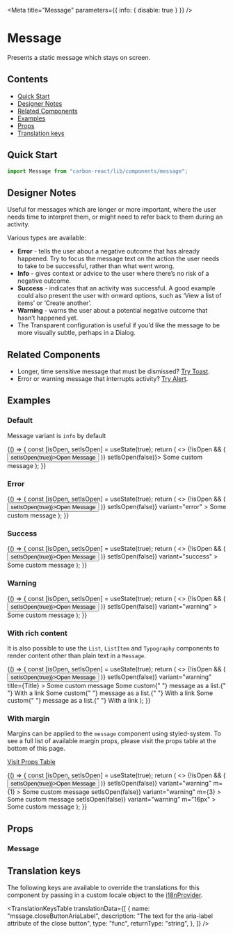 

<Meta title="Message" parameters={{ info: { disable: true } }} />

# Message

Presents a static message which stays on screen.

## Contents

- [Quick Start](#quick-start)
- [Designer Notes](#designer-notes)
- [Related Components](#related-components)
- [Examples](#examples)
- [Props](#props)
- [Translation keys](#translation-keys)

## Quick Start

```javascript
import Message from "carbon-react/lib/components/message";
```

## Designer Notes

Useful for messages which are longer or more important, where the user needs time to interpret them, or might need to refer back to them during an activity.

Various types are available:

- **Error** - tells the user about a negative outcome that has already happened. Try to focus the message text on the action the user needs to take to be successful, rather than what went wrong.
- **Info** - gives context or advice to the user where there’s no risk of a negative outcome.
- **Success** - indicates that an activity was successful. A good example could also present the user with onward options, such as ‘View a list of items’ or ‘Create another’.
- **Warning** - warns the user about a potential negative outcome that hasn’t happened yet.
- The Transparent configuration is useful if you’d like the message to be more visually subtle, perhaps in a Dialog.

## Related Components

- Longer, time sensitive message that must be dismissed? [Try Toast](/?path=/docs/toast--default-story "Toast").
- Error or warning message that interrupts activity? [Try Alert](/?path=/docs/alert--default-story "Alert").

## Examples

### Default

Message variant is `info` by default

<Canvas>
  <Story name="default">
    {() => {
      const [isOpen, setIsOpen] = useState(true);
      return (
        <>
          {!isOpen && (
            <Button onClick={() => setIsOpen(true)}>Open Message</Button>
          )}
          <Message open={isOpen} onDismiss={() => setIsOpen(false)}>
            Some custom message
          </Message>
        </>
      );
    }}
  </Story>
</Canvas>

### Error

<Canvas>
  <Story name="error">
    {() => {
      const [isOpen, setIsOpen] = useState(true);
      return (
        <>
          {!isOpen && (
            <Button onClick={() => setIsOpen(true)}>Open Message</Button>
          )}
          <Message
            open={isOpen}
            onDismiss={() => setIsOpen(false)}
            variant="error"
          >
            Some custom message
          </Message>
        </>
      );
    }}
  </Story>
</Canvas>

### Success

<Canvas>
  <Story name="success">
    {() => {
      const [isOpen, setIsOpen] = useState(true);
      return (
        <>
          {!isOpen && (
            <Button onClick={() => setIsOpen(true)}>Open Message</Button>
          )}
          <Message
            open={isOpen}
            onDismiss={() => setIsOpen(false)}
            variant="success"
          >
            Some custom message
          </Message>
        </>
      );
    }}
  </Story>
</Canvas>

### Warning

<Canvas>
  <Story name="warning">
    {() => {
      const [isOpen, setIsOpen] = useState(true);
      return (
        <>
          {!isOpen && (
            <Button onClick={() => setIsOpen(true)}>Open Message</Button>
          )}
          <Message
            open={isOpen}
            onDismiss={() => setIsOpen(false)}
            variant="warning"
          >
            Some custom message
          </Message>
        </>
      );
    }}
  </Story>
</Canvas>

### With rich content

It is also possible to use the `List`, `ListItem` and `Typography` components to render content other than plain text in a `Message`.

<Canvas>
  <Story name="with rich content">
    {() => {
      const [isOpen, setIsOpen] = useState(true);
      return (
        <>
          {!isOpen && (
            <Button onClick={() => setIsOpen(true)}>Open Message</Button>
          )}
          <Message
            open={isOpen}
            onDismiss={() => setIsOpen(false)}
            variant="warning"
            title={<Typography variant="h4">Title</Typography>}
          >
            Some custom message
            <Box mt="8px">
              <List>
                <ListItem>
                  Some custom{" "}
                  <Typography variant="b">message as a list</Typography>.{" "}
                  <Link href="#">With a link</Link>
                </ListItem>
                <ListItem>
                  Some custom{" "}
                  <Typography variant="b">message as a list</Typography>.{" "}
                  <Link href="#">With a link</Link>
                </ListItem>
                <ListItem>
                  Some custom{" "}
                  <Typography variant="b">message as a list</Typography>.{" "}
                  <Link href="#">With a link</Link>
                </ListItem>
              </List>
            </Box>
          </Message>
        </>
      );
    }}
  </Story>
</Canvas>

### With margin

Margins can be applied to the `message` component using styled-system.
To see a full list of available margin props, please visit the props table at the bottom of this page.

[Visit Props Table](#props)

<Canvas>
  <Story name="with margin">
    {() => {
      const [isOpen, setIsOpen] = useState(true);
      return (
        <>
          {!isOpen && (
            <Button onClick={() => setIsOpen(true)}>Open Message</Button>
          )}
          <Message
            open={isOpen}
            onDismiss={() => setIsOpen(false)}
            variant="warning"
            m={1}
          >
            Some custom message
          </Message>
          <Message
            open={isOpen}
            onDismiss={() => setIsOpen(false)}
            variant="warning"
            m={3}
          >
            Some custom message
          </Message>
          <Message
            open={isOpen}
            onDismiss={() => setIsOpen(false)}
            variant="warning"
            m="16px"
          >
            Some custom message
          </Message>
        </>
      );
    }}
  </Story>
</Canvas>

## Props

### Message

<StyledSystemProps of={Message} noHeader margin />

## Translation keys

The following keys are available to override the translations for this component by passing in a custom locale object to the
[i18nProvider](https://carbon.sage.com/?path=/story/documentation-i18n--page).

<TranslationKeysTable
  translationData={[
    {
      name: "mssage.closeButtonAriaLabel",
      description: "The text for the aria-label attribute of the close button",
      type: "func",
      returnType: "string",
    },
  ]}
/>
